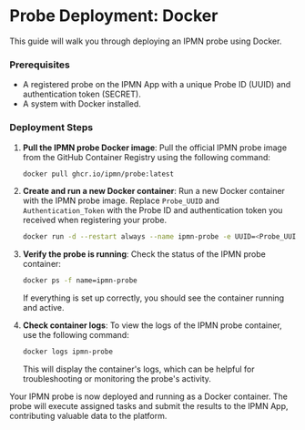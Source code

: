 # Probe Deployment: Docker

This guide will walk you through deploying an IPMN probe using Docker.

### Prerequisites

- A registered probe on the IPMN App with a unique Probe ID (UUID) and authentication token (SECRET).
- A system with Docker installed.

### Deployment Steps

1. **Pull the IPMN probe Docker image**: Pull the official IPMN probe image from the GitHub Container Registry using the following command:
   ```bash copy
   docker pull ghcr.io/ipmn/probe:latest
   ```
1. **Create and run a new Docker container**: Run a new Docker container with the IPMN probe image. Replace `Probe_UUID` and `Authentication_Token` with the Probe ID and authentication token you received when registering your probe.
   ```bash copy
   docker run -d --restart always --name ipmn-probe -e UUID=<Probe_UUID> -e SECRET=<Authentication_Token> ghcr.io/ipmn/probe:latest
   ```
1. **Verify the probe is running**: Check the status of the IPMN probe container:

   ```bash copy
   docker ps -f name=ipmn-probe
   ```

   If everything is set up correctly, you should see the container running and active.

1. **Check container logs**: To view the logs of the IPMN probe container, use the following command:
   ```bash copy
   docker logs ipmn-probe
   ```
   This will display the container's logs, which can be helpful for troubleshooting or monitoring the probe's activity.

Your IPMN probe is now deployed and running as a Docker container. The probe will execute assigned tasks and submit the results to the IPMN App, contributing valuable data to the platform.
